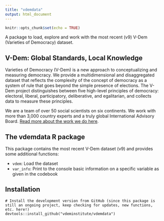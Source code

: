 ```yaml
---
title: "vdemdata"
output: html_document
---
```


```r
knitr::opts_chunk$set(echo = TRUE)
```

A package to load, explore and work with the most recent (v9) V-Dem (Varieties of Democracy) dataset.

## V-Dem: Global Standards, Local Knowledge

Varieties of Democracy (V-Dem) is a new approach to conceptualizing and measuring democracy. We provide a multidimensional and disaggregated dataset that reflects the complexity of the concept of democracy as a system of rule that goes beyond the simple presence of elections. The V-Dem project distinguishes between five high-level principles of democracy: electoral, liberal, participatory, deliberative, and egalitarian, and collects data to measure these principles. 

We are a team of over 50 social scientists on six continents. We work with more than 3,000 country experts and a truly global International Advisory Board. [Read more about the work we do here](https://www.v-dem.net/en/).


## The vdemdata R package

This package contains the most recent V-Dem dataset (v9) and provides some additional functions:

* `vdem`: Load the dataset
* `var_info`: Print to the console basic information on a specific variable as given in the codebook

## Installation

```
# Install the development version from GitHub (since this package is still an ongoing project, keep checking for updates, new functions, etc. here!)
devtools::install_github("vdeminstitute/vdemdata")
```


